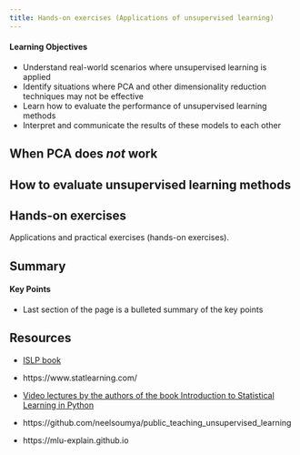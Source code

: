 ```yaml
---
title: Hands-on exercises (Applications of unsupervised learning)
---
```


::: {.callout-tip}
#### Learning Objectives

- Understand real-world scenarios where unsupervised learning is applied
- Identify situations where PCA and other dimensionality reduction techniques may not be effective
- Learn how to evaluate the performance of unsupervised learning methods
- Interpret and communicate the results of these models to each other
:::
<!-- end callout -->


## When PCA does *not* work


## How to evaluate unsupervised learning methods


## Hands-on exercises


Applications and practical exercises (hands-on exercises).

<!--More guidelines for content available here: https://cambiotraining.github.io/quarto-course-template/materials/02-content_guidelines.html-->




## Summary

::: {.callout-tip}
#### Key Points

- Last section of the page is a bulleted summary of the key points
:::


## Resources

- [ISLP book](https://www.statlearning.com/)

- https://www.statlearning.com/

- [Video lectures by the authors of the book Introduction to Statistical Learning in Python](https://www.youtube.com/playlist?list=PLoROMvodv4rNHU1-iPeDRH-J0cL-CrIda)

- https://github.com/neelsoumya/public_teaching_unsupervised_learning

- https://mlu-explain.github.io

